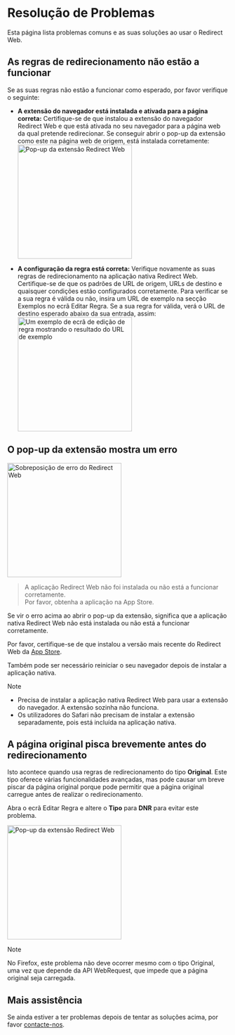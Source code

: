 
# Resolução de Problemas

Esta página lista problemas comuns e as suas soluções ao usar o Redirect Web.

<TOCInline toc={toc} />

## As regras de redirecionamento não estão a funcionar

Se as suas regras não estão a funcionar como esperado, por favor verifique o seguinte:

- **A extensão do navegador está instalada e ativada para a página correta:** Certifique-se de que instalou a extensão do navegador Redirect Web e que está ativada no seu navegador para a página web da qual pretende redirecionar. Se conseguir abrir o pop-up da extensão como este na página web de origem, está instalada corretamente:
    <Image src={ExtensionPopup} alt="Pop-up da extensão Redirect Web" width="260" hasShadow/>

- **A configuração da regra está correta:** Verifique novamente as suas regras de redirecionamento na aplicação nativa Redirect Web. Certifique-se de que os padrões de URL de origem, URLs de destino e quaisquer condições estão configurados corretamente. Para verificar se a sua regra é válida ou não, insira um URL de exemplo na secção Exemplos no ecrã Editar Regra. Se a sua regra for válida, verá o URL de destino esperado abaixo da sua entrada, assim:
    <Image src={RuleEditExampleResult} alt="Um exemplo de ecrã de edição de regra mostrando o resultado do URL de exemplo" width="260" hasShadow/>

## O pop-up da extensão mostra um erro

<Image src={ErrorOverlay} alt="Sobreposição de erro do Redirect Web" width="260" hasShadow hasRoundedCorners/>

> A aplicação Redirect Web não foi instalada ou não está a funcionar corretamente.  
> Por favor, obtenha a aplicação na App Store.

Se vir o erro acima ao abrir o pop-up da extensão, significa que a aplicação nativa Redirect Web não está instalada ou não está a funcionar corretamente.

Por favor, certifique-se de que instalou a versão mais recente do Redirect Web da [App Store](https://apps.apple.com/app/id1571283503).

Também pode ser necessário reiniciar o seu navegador depois de instalar a aplicação nativa.

> [!NOTE]
> * Precisa de instalar a aplicação nativa Redirect Web para usar a extensão do navegador. A extensão sozinha não funciona.
> * Os utilizadores do Safari não precisam de instalar a extensão separadamente, pois está incluída na aplicação nativa.

## A página original pisca brevemente antes do redirecionamento

Isto acontece quando usa regras de redirecionamento do tipo **Original**. Este tipo oferece várias funcionalidades avançadas, mas pode causar um breve piscar da página original porque pode permitir que a página original carregue antes de realizar o redirecionamento.

Abra o ecrã Editar Regra e altere o **Tipo** para **DNR** para evitar este problema.

<Image src={EditRuleDnr} alt="Pop-up da extensão Redirect Web" height="260" hasShadow hasRoundedCorners/>

> [!NOTE]
> No Firefox, este problema não deve ocorrer mesmo com o tipo Original, uma vez que depende da API WebRequest, que impede que a página original seja carregada.

## Mais assistência

Se ainda estiver a ter problemas depois de tentar as soluções acima, por favor [contacte-nos](./contact-us).